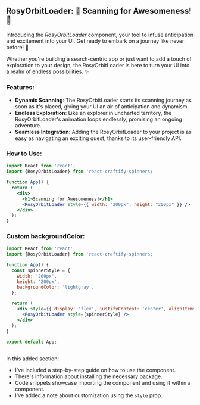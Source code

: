 
<Meta title="Spinners/RosyOrbitLoader" component={RosyOrbitLoader} />

## RosyOrbitLoader: 🌺 Scanning for Awesomeness! 🌟

Introducing the *RosyOrbitLoader* component, your tool to infuse anticipation and excitement into your UI. Get ready to embark on a journey like never before! 🚀

Whether you're building a search-centric app or just want to add a touch of exploration to your design, the RosyOrbitLoader is here to turn your UI into a realm of endless possibilities. ✨

### Features:

- **Dynamic Scanning**: The RosyOrbitLoader starts its scanning journey as soon as it's placed, giving your UI an air of anticipation and dynamism.
- **Endless Exploration**: Like an explorer in uncharted territory, the RosyOrbitLoader's animation loops endlessly, promising an ongoing adventure.
- **Seamless Integration**: Adding the RosyOrbitLoader to your project is as easy as navigating an exciting quest, thanks to its user-friendly API.

### How to Use:

```jsx
import React from 'react';
import {RosyOrbitLoader} from 'react-craftify-spinners;  

function App() {
  return (
    <div>
      <h1>Scanning for Awesomeness!</h1>
      <RosyOrbitLoader style={{ width: "200px", height: "200px" }} />
    </div>
  );
}

```

### Custom backgroundColor:

```jsx
import React from 'react';
import {RosyOrbitLoader} from 'react-craftify-spinners;  

function App() {
  const spinnerStyle = {
    width: '200px',
    height: '200px',
    backgroundColor: 'lightgray', 
  };

  return (
    <div style={{ display: 'flex', justifyContent: 'center', alignItems: 'center', height: '100vh' }}>
      <RosyOrbitLoader style={spinnerStyle} />
    </div>
  );
}

export default App;
 
```

 
In this added section:

- I've included a step-by-step guide on how to use the component.
- There's information about installing the necessary package.
- Code snippets showcase importing the component and using it within a component.
- I've added a note about customization using the `style` prop.


